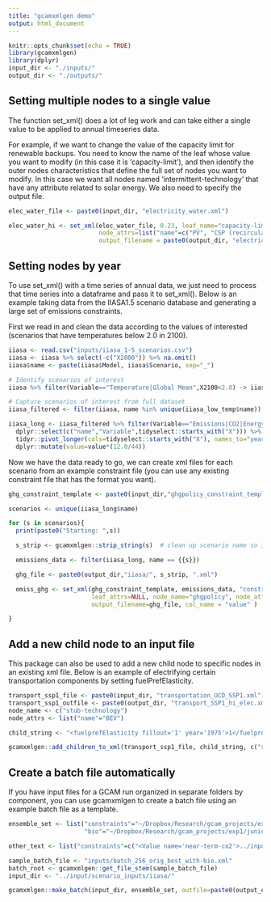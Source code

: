 ```yaml
---
title: "gcamxmlgen demo"
output: html_document
---
```


```r
knitr::opts_chunk$set(echo = TRUE)
library(gcamxmlgen)
library(dplyr)
input_dir <- "./inputs/"
output_dir <- "./outputs/"
```

## Setting multiple nodes to a single value

The function set_xml() does a lot of leg work and can take either a single value to be applied to annual timeseries data.

For example, if we want to change the value of the capacity limit for renewable backups. You need to know the name of the leaf whose value you want to modify (in this case it is 'capacity-limit'), and then identify the outer nodes characteristics that define the full set of nodes you want to modify. In this case we want all nodes named 'intermittent-technology' that have any attribute related to solar energy. We also need to specify the output file.  

```r
elec_water_file <- paste0(input_dir, "electricity_water.xml")

elec_water_hi <- set_xml(elec_water_file, 0.23, leaf_name="capacity-limit", node_name="intermittent-technology",
                         node_attrs=list("name"=c("PV", "CSP (recirculating)", "rooftop_pv", "CSP (dry_hybrid)")),
                         output_filename = paste0(output_dir, "electricity_water_hi.xml"))
```

## Setting nodes by year

To use set_xml() with a time series of annual data, we just need to process that time series into a dataframe and pass it to set_xml(). Below is an example taking data from the IIASA1.5 scenario database and generating a large set of emissions constraints. 

First we read in and clean the data according to the values of interested (scenarios that have temperatures below 2.0 in 2100). 
```r

iiasa <- read.csv("inputs/iiasa_1-5_scenarios.csv")
iiasa <- iiasa %>% select(-c("X2000")) %>% na.omit()
iiasa$name <- paste(iiasa$Model, iiasa$Scenario, sep="_")

# Identify scenarios of interest
iiasa %>% filter(Variable=="Temperature|Global Mean",X2100<2.0) -> iiasa_low_temp

# Capture scenarios of interest from full dataset
iiasa_filtered <- filter(iiasa, name %in% unique(iiasa_low_temp$name))

iiasa_long <- iiasa_filtered %>% filter(Variable=="Emissions|CO2|Energy and Industrial Processes") %>%
  dplyr::select(c("name","Variable",tidyselect::starts_with("X"))) %>%
  tidyr::pivot_longer(cols=tidyselect::starts_with("X"), names_to="year", names_prefix = "X", values_to = "value") %>%
  dplyr::mutate(value=value*(12.0/44))

```

Now we have the data ready to go, we can create xml files for each scenario from an example constraint file (you can use any existing constraint file that has the format you want).

```r
ghg_constraint_template <- paste0(input_dir,"ghgpolicy_constraint_template.xml")

scenarios <- unique(iiasa_long$name)

for (s in scenarios){
  print(paste0("Starting: ",s))

  s_strip <- gcamxmlgen::strip_string(s)  # clean up scenario name so it can be used for file naming

  emissions_data <- filter(iiasa_long, name == {{s}})

  ghg_file <- paste0(output_dir,"iiasa/", s_strip, ".xml")

  emiss_ghg <- set_xml(ghg_constraint_template, emissions_data, "constraint",
                       leaf_attrs=NULL, node_name="ghgpolicy", node_attrs=list("name"="CO2_LTG"),
                       output_filename=ghg_file, col_name = "value" )

}
```


## Add a new child node to an input file

This package can also be used to add a new child node to specific nodes in an existing xml file. Below is an example of electrifying certain transportation components by setting fuelPrefElasticity.

```r

transport_ssp1_file <- paste0(input_dir, "transportation_UCD_SSP1.xml")
transport_ssp1_outfile <- paste0(output_dir, "transport_SSP1_hi_elec.xml")
node_name <- c("stub-technology")
node_attrs <- list("name"="BEV")

child_string <- "<fuelprefElasticity fillout='1' year='1975'>1</fuelprefElasticity>"

gcamxmlgen::add_children_to_xml(transport_ssp1_file, child_string, c("stub-technology"), list("name"="BEV"), transport_ssp1_outfile)

```


## Create a batch file automatically 

If you have input files for a GCAM run organized in separate folders by component, you can use gcamxmlgen to create a batch file using an example batch file as a template. 

```r

ensemble_set <- list("constraints"="~/Dropbox/Research/gcam_projects/exp1/junior/make_xmls/iiasa_constraints/ghg/",
                     "bio"="~/Dropbox/Research/gcam_projects/exp1/junior/make_xmls/bio/")

other_text <- list("constraints"=c("<Value name='near-term-co2'>../input/scenario_inputs/spa14_tax.xml</Value>","<Value name='co2-link'>../input/scenario_inputs/2025_target_finder.xml</Value>"))

sample_batch_file <- "inputs/batch_256_orig_best_with-bio.xml"
batch_root <- gcamxmlgen::get_file_stem(sample_batch_file)
input_dir <- "../input/scenario_inputs/iiasa/"

gcamxmlgen::make_batch(input_dir, ensemble_set, outfile=paste0(output_dir,"batch_iiasa.xml"), other_text=other_text)

```
